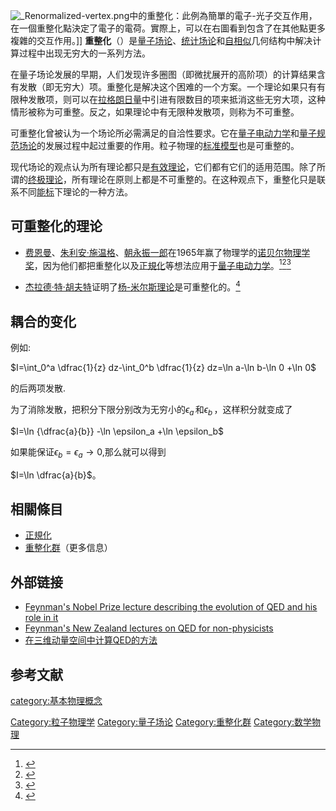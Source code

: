 [[File:_Renormalized-vertex.png|thumbnail]]中的重整化：此例為簡單的電子-光子交互作用，在一個重整化點決定了電子的電荷。實際上，可以在右圖看到包含了在其他點更多複雜的交互作用。]]
{{NoteTA
|G1=Physics
}}
'''重整化'''（{{lang|en|'''Renormalization'''}}）是[[量子场论|量子场论]]、[[统计场论|统计场论]]和[[自相似|自相似]]几何结构中解决计算过程中出现无穷大的一系列方法。

在量子场论发展的早期，人们发现许多圈图（即微扰展开的高阶项）的计算结果含有发散（即无穷大）项。重整化是解决这个困难的一个方案。一个理论如果只有有限种发散项，则可以在[[拉格朗日量|拉格朗日量]]中引进有限数目的项来抵消这些无穷大项，这种情形被称为可重整。反之，如果理论中有无限种发散项，则称为不可重整。

可重整化曾被认为一个场论所必需满足的自洽性要求。它在[[量子电动力学|量子电动力学]]和[[规范场论|量子规范场论]]的发展过程中起过重要的作用。粒子物理的[[标准模型|标准模型]]也是可重整的。

现代场论的观点认为所有理论都只是[[有效理论|有效理论]]，它们都有它们的适用范围。除了所谓的[[万有理论|终极理论]]，所有理论在原则上都是不可重整的。在这种观点下，重整化只是联系不同[[能标|能标]]下理论的一种方法。

== 可重整化的理论 ==

* [[费恩曼|费恩曼]]、[[朱利安·施温格|朱利安·施温格]]、[[朝永振一郎|朝永振一郎]]在1965年赢了物理学的[[诺贝尔物理学奖|诺贝尔物理学奖]]，因为他们都把重整化以及[[正規化|正規化]]等想法应用于[[量子电动力学|量子电动力学]]。<ref>{{Cite book|chapter=Schwinger, Tomonaga, Feynman, and Dyson: the triumph of renormalization|url=https://www.oxfordscholarship.com/view/10.1093/acprof:oso/9780198527459.001.0001/acprof-9780198527459-chapter-8|publisher=Oxford University Press|date=2003-08-14|isbn=978-0-19-170959-3|doi=10.1093/acprof:oso/9780198527459.001.0001/acprof-9780198527459-chapter-8|language=en-US|first=Jagdish|last=Mehra|first2=Kimball A.|last2=Milton|title=|access-date=2020-03-04|archive-date=2020-07-28|archive-url=https://web.archive.org/web/20200728162356/https://www.oxfordscholarship.com/view/10.1093/acprof:oso/9780198527459.001.0001/acprof-9780198527459-chapter-8|dead-url=no}}</ref><ref>{{Cite web|title=Sin-Itiro Tomonaga Nobel Lecture|url=https://www.nobelprize.org/prizes/physics/1965/tomonaga/lecture/|accessdate=2020-03-04|author=|date=1966|format=|work=NobelPrize.org|publisher=|language=en-US|archive-date=2021-04-21|archive-url=https://web.archive.org/web/20210421161208/https://www.nobelprize.org/prizes/physics/1965/tomonaga/lecture/|dead-url=no}}</ref><ref>{{Cite web|title=Renormalization theory of quantum electrodynamics|url=https://www.fuw.edu.pl/~kostecki/scans/schwinger1983.pdf|accessdate=|author=Schwinger|date=|format=|publisher=|language=|archive-date=2020-03-04|archive-url=https://web.archive.org/web/20200304070624/https://www.fuw.edu.pl/~kostecki/scans/schwinger1983.pdf|dead-url=no}}</ref>

* [[杰拉德·特·胡夫特|杰拉德·特·胡夫特]]证明了[[楊-米爾斯理論|杨-米尔斯理论]]是可重整化的。<ref>{{Cite journal|title=Renormalization of massless Yang-Mills fields|url=https://linkinghub.elsevier.com/retrieve/pii/0550321371903956|last='tHooft|first=G.|date=1971-10|journal=Nuclear Physics B|issue=1|doi=10.1016/0550-3213(71)90395-6|volume=33|pages=173–199|language=en|access-date=2020-03-04|archive-date=2021-04-21|archive-url=https://web.archive.org/web/20210421161207/https://linkinghub.elsevier.com/retrieve/pii/0550321371903956|dead-url=no}}</ref>

== 耦合的变化 ==
例如: 

<math>I=\int_0^a \dfrac{1}{z} dz-\int_0^b \dfrac{1}{z} dz=\ln a-\ln b-\ln 0 +\ln 0</math> 

的后两项发散.

为了消除发散，把积分下限分别改为无穷小的<math>\epsilon_a \,</math>和<math>\epsilon_b \,</math>，这样积分就变成了

<math>I=\ln {\dfrac{a}{b}} -\ln \epsilon_a +\ln \epsilon_b</math>

如果能保证<math>\epsilon_b=\epsilon_a \to 0</math>,那么就可以得到

<math>I=\ln \dfrac{a}{b}</math>。

== 相關條目 ==
* [[正規化|正規化]]
*[[重整化群|重整化群]]（更多信息）

== 外部链接 ==
* [http://nobelprize.org/physics/laureates/1965/feynman-lecture.html Feynman's Nobel Prize lecture describing the evolution of QED and his role in it] {{Wayback|url=http://nobelprize.org/physics/laureates/1965/feynman-lecture.html |date=20050507110432 }}
* [http://www.vega.org.uk/video/subseries/8 Feynman's New Zealand lectures on QED for non-physicists] {{Wayback|url=http://www.vega.org.uk/video/subseries/8 |date=20200821053317 }}
* [http://blog.sina.com.cn/u/1070440741 在三维动量空间中计算QED的方法] {{Wayback|url=http://blog.sina.com.cn/u/1070440741 |date=20190630215246 }}

== 参考文献 ==
{{Reflist}}
{{DEFAULTSORT:C}}

[[category:基本物理概念|category:基本物理概念]]
[[Category:粒子物理学|Category:粒子物理学]]
[[Category:量子场论|Category:量子场论]]
[[Category:重整化群|Category:重整化群]]
[[Category:数学物理|Category:数学物理]]
{{量子场论}}
